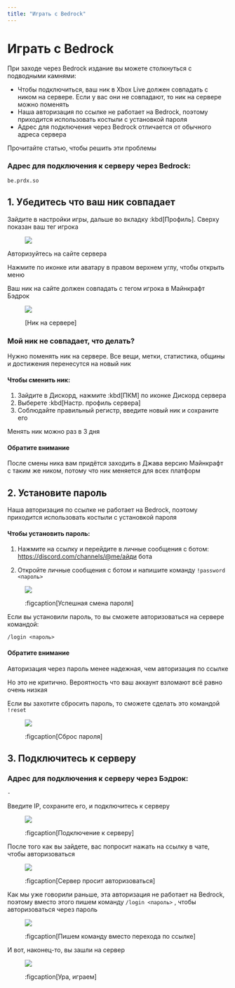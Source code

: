 ```yaml
---
title: "Играть с Bedrock"
---
```


# Играть с Bedrock

При заходе через Bedrock издание вы можете столкнуться с подводными камнями:

- Чтобы подключиться, ваш ник в Xbox Live должен совпадать с ником на сервере. Если у вас они не совпадают, то ник на сервере можно поменять
- Наша авторизация по ссылке не работает на Bedrock, поэтому приходится использовать костыли с установкой пароля
- Адрес для подключения через Bedrock отличается от обычного адреса сервера

Прочитайте статью, чтобы решить эти проблемы

### Адрес для подключения к серверу через Bedrock:

```
be.prdx.so
```

## 1. Убедитесь что ваш ник совпадает

Зайдите в настройки игры, дальше во вкладку :kbd[Профиль]. Сверху показан ваш тег игрока

<figure class="transparent">

![](/assets/getting-started/bedrock/xbox_nick.png)

</figure>

Авторизуйтесь на сайте сервера

Нажмите по иконке или аватару в правом верхнем углу, чтобы открыть меню

Ваш ник на сайте должен совпадать с тегом игрока в Майнкрафт Бэдрок

<figure>

![](/assets/getting-started/bedrock/plasmo_nick.png)

[Ник на сервере]

</figure>

### Мой ник не совпадает, что делать?

Нужно поменять ник на сервере. Все вещи, метки, статистика, общины и достижения перенесутся на новый ник

<CustomBlock>

#### Чтобы сменить ник:

1. Зайдите в Дискорд, нажмите :kbd[ПКМ] по иконке Дискорд сервера
2. Выберете :kbd[Настр. профиль сервера]
3. Cоблюдайте правильный регистр, введите новый ник и сохраните его

Менять ник можно раз в 3 дня

</CustomBlock>

<CustomBlock type="warn">

#### Обратите внимание

После смены ника вам придётся заходить в Джава версию Майнкрафт с таким же ником, потому что ник меняется для всех платформ

</CustomBlock>

## 2. Установите пароль

Наша авторизация по ссылке не работает на Bedrock, поэтому приходится использовать костыли с установкой пароля

<CustomBlock>

#### Чтобы установить пароль:

1. Нажмите на ссылку и перейдите в личные сообщения с ботом: https://discord.com/channels/@me/айди бота 

2. Откройте личные сообщения с ботом и напишите команду `!password <пароль>`

</CustomBlock>

<figure>

![](/assets/getting-started/bedrock/password.png)

:figcaption[Успешная смена пароля]

</figure>

Если вы установили пароль, то вы сможете авторизоваться на сервере командой:

```
/login <пароль>
```

<CustomBlock type="warn">

#### Обратите внимание

Авторизация через пароль менее надежная, чем авторизация по ссылке

Но это не критично. Вероятность что ваш аккаунт взломают всё равно очень низкая

Если вы захотите сбросить пароль, то сможете сделать это командой `!reset` 

</CustomBlock>

<figure>

![](/assets/getting-started/bedrock/password_reset.png)

:figcaption[Сброс пароля]

</figure>

## 3. Подключитесь к серверу

### Адрес для подключения к серверу через Бэдрок:

```
-
```

Введите IP, сохраните его, и подключитесь к серверу

<figure>

![](/assets/getting-started/bedrock/connect.png)

:figcaption[Подключение к серверу]

</figure>

После того как вы зайдете, вас попросит нажать на ссылку в чате, чтобы авторизоваться

<figure>

![](/assets/getting-started/bedrock/login.png)

:figcaption[Сервер просит авторизоваться]

</figure>

Как мы уже говорили раньше, эта авторизация не работает на Bedrock, поэтому вместо этого пишем команду `/login <пароль>` , чтобы авторизоваться через пароль

<figure>

![](/assets/getting-started/bedrock/login_command.png)

:figcaption[Пишем команду вместо перехода по ссылке]

</figure>

И вот, наконец-то, вы зашли на сервер

<figure>

![](/assets/getting-started/bedrock/done.png)

:figcaption[Ура, играем]

</figure>

